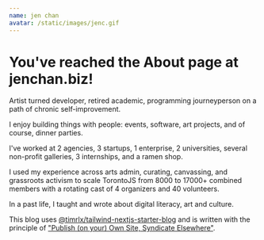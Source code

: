 ```yaml
---
name: jen chan
avatar: /static/images/jenc.gif
---
```


# You've reached the About page at jenchan.biz!

Artist turned developer, retired academic, programming journeyperson on a path of chronic self-improvement.

I enjoy building things with people: events, software, art projects, and of course, dinner parties.

I've worked at 2 agencies, 3 startups, 1 enterprise, 2 universities, several non-profit galleries, 3 internships, and a ramen shop.

I used my experience across arts admin, curating, canvassing, and grassroots activism to scale TorontoJS from 8000 to 17000+ combined members with a rotating cast of 4 organizers and 40 volunteers.

In a past life, I taught and wrote about digital literacy, art and culture.

This blog uses [@timrlx/tailwind-nextjs-starter-blog](https://github.com/timlrx/tailwind-nextjs-starter-blog) and is written with the principle of ["Publish (on your) Own Site, Syndicate Elsewhere"](https://indieweb.org/POSSE).
